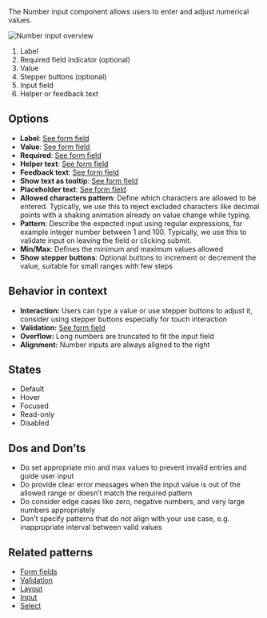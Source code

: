 The Number input component allows users to enter and adjust numerical values.


![Number input overview](https://www.figma.com/design/wEptRgAezDU1z80Cn3eZ0o/iX-Pattern-Illustrations?node-id=3805-24565&t=DtCmoFcLwhf7ke3S-4)

1. Label
2. Required field indicator (optional)
3. Value
4. Stepper buttons (optional)
5. Input field
6. Helper or feedback text

## Options

- **Label**: [See form field](./forms/forms-field.md)
- **Value**: [See form field](./forms/forms-field.md)
- **Required**: [See form field](./forms/forms-field.md)
- **Helper text**: [See form field](./forms/forms-field.md)
- **Feedback text**: [See form field](./forms/forms-field.md)
- **Show text as tooltip**: [See form field](./forms/forms-field.md)
- **Placeholder text**: [See form field](./forms/forms-field.md)
- **Allowed characters pattern**: Define which characters are allowed to be entered. Typically, we use this to reject excluded characters like decimal points with a shaking animation already on value change while typing.
- **Pattern**: Describe the expected input using regular expressions, for example integer number between 1 and 100. Typically, we use this to validate input on leaving the field or clicking submit.
- **Min/Max**: Defines the minimum and maximum values allowed
- **Show stepper buttons**: Optional buttons to increment or decrement the value, suitable for small ranges with few steps

## Behavior in context
- **Interaction:** Users can type a value or use stepper buttons to adjust it, consider using stepper buttons especially for touch interaction
- **Validation:** [See form field](./forms/forms-validation.md)
- **Overflow:** Long numbers are truncated to fit the input field
- **Alignment:** Number inputs are always aligned to the right

## States
- Default
- Hover
- Focused
- Read-only
- Disabled

## Dos and Don’ts
- Do set appropriate min and max values to prevent invalid entries and guide user input
- Do provide clear error messages when the input value is out of the allowed range or doesn’t match the required pattern
- Do consider edge cases like zero, negative numbers, and very large numbers appropriately
- Don't specify patterns that do not align with your use case, e.g. inappropriate interval between valid values

## Related patterns
- [Form fields](./forms/forms-field.md)
- [Validation](./forms/forms-validation.md)
- [Layout](./forms/forms-layout.md)
- [Input](input.md)
- [Select](select.mdx)
